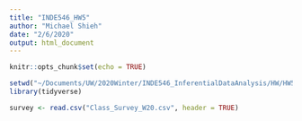 ```yaml
---
title: "INDE546_HW5"
author: "Michael Shieh"
date: "2/6/2020"
output: html_document
---
```


```r
knitr::opts_chunk$set(echo = TRUE)
```

```r
setwd("~/Documents/UW/2020Winter/INDE546_InferentialDataAnalysis/HW/HW5")
library(tidyverse)
```

```r
survey <- read.csv("Class_Survey_W20.csv", header = TRUE)
```






